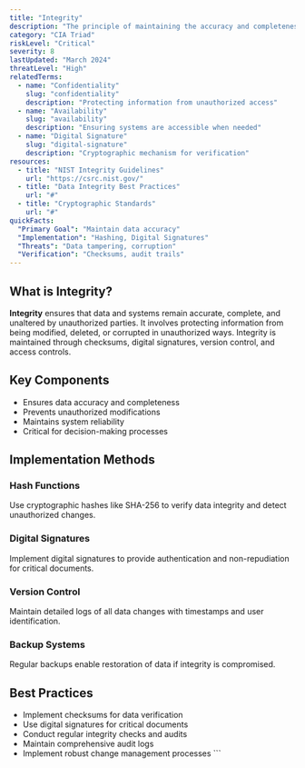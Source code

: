```yaml
---
title: "Integrity"
description: "The principle of maintaining the accuracy and completeness of data and systems"
category: "CIA Triad"
riskLevel: "Critical"
severity: 8
lastUpdated: "March 2024"
threatLevel: "High"
relatedTerms:
  - name: "Confidentiality"
    slug: "confidentiality"
    description: "Protecting information from unauthorized access"
  - name: "Availability"
    slug: "availability"
    description: "Ensuring systems are accessible when needed"
  - name: "Digital Signature"
    slug: "digital-signature"
    description: "Cryptographic mechanism for verification"
resources:
  - title: "NIST Integrity Guidelines"
    url: "https://csrc.nist.gov/"
  - title: "Data Integrity Best Practices"
    url: "#"
  - title: "Cryptographic Standards"
    url: "#"
quickFacts:
  "Primary Goal": "Maintain data accuracy"
  "Implementation": "Hashing, Digital Signatures"
  "Threats": "Data tampering, corruption"
  "Verification": "Checksums, audit trails"
---
```


## What is Integrity?

**Integrity** ensures that data and systems remain accurate, complete, and unaltered by unauthorized parties. It involves protecting information from being modified, deleted, or corrupted in unauthorized ways. Integrity is maintained through checksums, digital signatures, version control, and access controls.

## Key Components

- Ensures data accuracy and completeness
- Prevents unauthorized modifications
- Maintains system reliability
- Critical for decision-making processes

## Implementation Methods

### Hash Functions

Use cryptographic hashes like SHA-256 to verify data integrity and detect unauthorized changes.

### Digital Signatures

Implement digital signatures to provide authentication and non-repudiation for critical documents.

### Version Control

Maintain detailed logs of all data changes with timestamps and user identification.

### Backup Systems

Regular backups enable restoration of data if integrity is compromised.

## Best Practices

- Implement checksums for data verification
- Use digital signatures for critical documents
- Conduct regular integrity checks and audits
- Maintain comprehensive audit logs
- Implement robust change management processes
  \`\`\`
